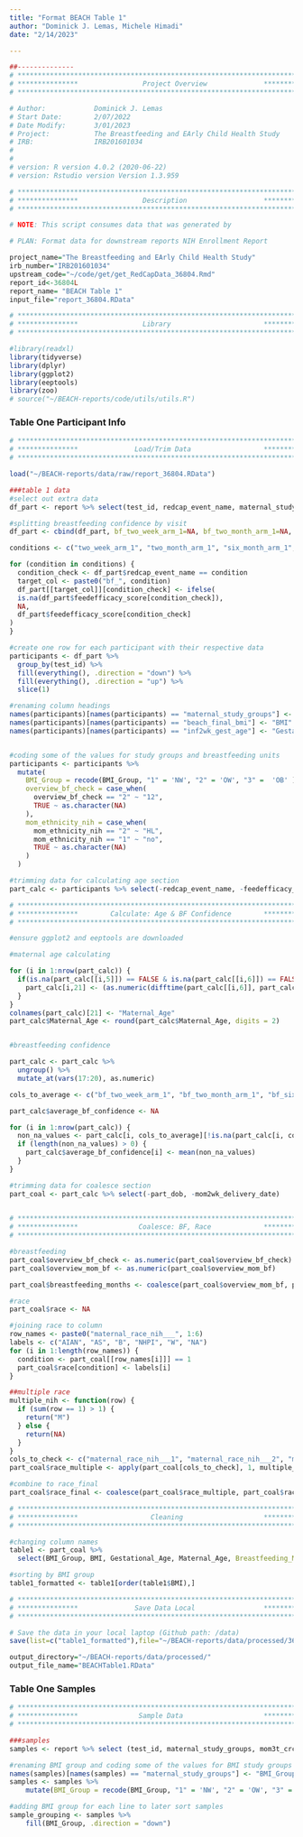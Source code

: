 ```yaml
---
title: "Format BEACH Table 1"
author: "Dominick J. Lemas, Michele Himadi"
date: "2/14/2023"

---
```


```r
##-------------- 
# **************************************************************************** #
# ***************                Project Overview              *************** #
# **************************************************************************** #

# Author:            Dominick J. Lemas
# Start Date:        2/07/2022 
# Date Modify:       3/01/2023
# Project:           The Breastfeeding and EArly Child Health Study
# IRB:               IRB201601034
#                   
#
# version: R version 4.0.2 (2020-06-22)
# version: Rstudio version Version 1.3.959 

# **************************************************************************** #
# ***************                Description                   *************** #
# **************************************************************************** #

# NOTE: This script consumes data that was generated by 

# PLAN: Format data for downstream reports NIH Enrollment Report

project_name="The Breastfeeding and EArly Child Health Study"
irb_number="IRB201601034"
upstream_code="~/code/get/get_RedCapData_36804.Rmd"
report_id<-36804L
report_name= "BEACH Table 1"
input_file="report_36804.RData"

```


```r

# **************************************************************************** #
# ***************                Library                       *************** #
# **************************************************************************** #

#library(readxl)
library(tidyverse)
library(dplyr)
library(ggplot2)
library(eeptools)
library(zoo)
# source("~/BEACH-reports/code/utils/utils.R")

```

### Table One Participant Info ###

```r

# **************************************************************************** #
# ***************              Load/Trim Data                  *************** #
# **************************************************************************** #

load("~/BEACH-reports/data/raw/report_36804.RData")

###table 1 data
#select out extra data
df_part <- report %>% select(test_id, redcap_event_name, maternal_study_groups, beach_final_bmi, inf2wk_gest_age, part_dob, mom2wk_delivery_date, overview_bf_check, overview_mom_bf, feedefficacy_score, overview_birthweight, maternal_race_nih___1, maternal_race_nih___2, maternal_race_nih___3, maternal_race_nih___4, maternal_race_nih___5, maternal_race_nih___6, mom_ethnicity_nih)

#splitting breastfeeding confidence by visit
df_part <- cbind(df_part, bf_two_week_arm_1=NA, bf_two_month_arm_1=NA, bf_six_month_arm_1=NA, bf_twelve_month_arm_1=NA)

conditions <- c("two_week_arm_1", "two_month_arm_1", "six_month_arm_1", "twelve_month_arm_1")

for (condition in conditions) {
  condition_check <- df_part$redcap_event_name == condition
  target_col <- paste0("bf_", condition)
  df_part[[target_col]][condition_check] <- ifelse(
  is.na(df_part$feedefficacy_score[condition_check]),
  NA,
  df_part$feedefficacy_score[condition_check]
)
}

#create one row for each participant with their respective data
participants <- df_part %>%
  group_by(test_id) %>%
  fill(everything(), .direction = "down") %>%
  fill(everything(), .direction = "up") %>%
  slice(1)

#renaming column headings
names(participants)[names(participants) == "maternal_study_groups"] <- "BMI_Group"
names(participants)[names(participants) == "beach_final_bmi"] <- "BMI"
names(participants)[names(participants) == "inf2wk_gest_age"] <- "Gestational_Age"


#coding some of the values for study groups and breastfeeding units
participants <- participants %>%
  mutate(
    BMI_Group = recode(BMI_Group, "1" = 'NW', "2" = 'OW', "3" =  'OB' ),
    overview_bf_check = case_when(
      overview_bf_check == "2" ~ "12",
      TRUE ~ as.character(NA)  
    ),
    mom_ethnicity_nih = case_when(
      mom_ethnicity_nih == "2" ~ "HL", 
      mom_ethnicity_nih == "1" ~ "no",
      TRUE ~ as.character(NA)  
    )
  )

#trimming data for calculating age section
part_calc <- participants %>% select(-redcap_event_name, -feedefficacy_score)

```

```r
# **************************************************************************** #
# ***************        Calculate: Age & BF Confidence        *************** #
# **************************************************************************** #

#ensure ggplot2 and eeptools are downloaded

#maternal age calculating

for (i in 1:nrow(part_calc)) {
  if(is.na(part_calc[[i,5]]) == FALSE & is.na(part_calc[[i,6]]) == FALSE){
    part_calc[i,21] <- (as.numeric(difftime(part_calc[[i,6]], part_calc[[i,5]], units = "days"))) / 365
  }
}
colnames(part_calc)[21] <- "Maternal_Age"
part_calc$Maternal_Age <- round(part_calc$Maternal_Age, digits = 2)


#breastfeeding confidence

part_calc <- part_calc %>%
  ungroup() %>%
  mutate_at(vars(17:20), as.numeric)

cols_to_average <- c("bf_two_week_arm_1", "bf_two_month_arm_1", "bf_six_month_arm_1", "bf_twelve_month_arm_1")

part_calc$average_bf_confidence <- NA

for (i in 1:nrow(part_calc)) {
  non_na_values <- part_calc[i, cols_to_average][!is.na(part_calc[i, cols_to_average])]
  if (length(non_na_values) > 0) {
    part_calc$average_bf_confidence[i] <- mean(non_na_values)
  }
}

#trimming data for coalesce section
part_coal <- part_calc %>% select(-part_dob, -mom2wk_delivery_date)
  
```

```r
# **************************************************************************** #
# ***************               Coalesce: BF, Race             *************** #
# **************************************************************************** #

#breastfeeding
part_coal$overview_bf_check <- as.numeric(part_coal$overview_bf_check)
part_coal$overview_mom_bf <- as.numeric(part_coal$overview_mom_bf)

part_coal$breastfeeding_months <- coalesce(part_coal$overview_mom_bf, part_coal$overview_bf_check)

#race
part_coal$race <- NA

#joining race to column
row_names <- paste0("maternal_race_nih___", 1:6)
labels <- c("AIAN", "AS", "B", "NHPI", "W", "NA")
for (i in 1:length(row_names)) {
  condition <- part_coal[[row_names[i]]] == 1
  part_coal$race[condition] <- labels[i]
}

##multiple race
multiple_nih <- function(row) {
  if (sum(row == 1) > 1) {
    return("M")
  } else {
    return(NA)
  }
}
cols_to_check <- c("maternal_race_nih___1", "maternal_race_nih___2", "maternal_race_nih___3", "maternal_race_nih___4", "maternal_race_nih___5", "maternal_race_nih___6")
part_coal$race_multiple <- apply(part_coal[cols_to_check], 1, multiple_nih)

#combine to race_final
part_coal$race_final <- coalesce(part_coal$race_multiple, part_coal$race)


```

```r
# **************************************************************************** #
# ***************                  Cleaning                    *************** #
# **************************************************************************** #

#changing column names
table1 <- part_coal %>% 
  select(BMI_Group, BMI, Gestational_Age, Maternal_Age, Breastfeeding_Months = breastfeeding_months, Inf_Birthweight = overview_birthweight, Race_NIH = race_final, Ethnicity_NIH = mom_ethnicity_nih, BF_conf_2wk = bf_two_week_arm_1, BF_conf_2mo = bf_two_month_arm_1, BF_conf_6mo = bf_six_month_arm_1, BF_conf_12mo = bf_twelve_month_arm_1, BF_avg_conf = average_bf_confidence)

#sorting by BMI group
table1_formatted <- table1[order(table1$BMI),]

```


```r

# **************************************************************************** #
# ***************              Save Data Local                 *************** #
# **************************************************************************** #

# Save the data in your local laptop (Github path: /data)
save(list=c("table1_formatted"),file="~/BEACH-reports/data/processed/36804_BEACHTable1_clean.RData")

output_directory="~/BEACH-reports/data/processed/"
output_file_name="BEACHTable1.RData"

```

### Table One Samples ###

```r

# **************************************************************************** #
# ***************               Sample Data                    *************** #
# **************************************************************************** #

###samples
samples <- report %>% select (test_id, maternal_study_groups, mom3t_crc_blood_time, mom3t_crc_stool_time, mompostnat_crc_milk_time, mompostnat_crc_blood_time, mompostnat_crc_stool_time, infant_crc_blood_time, infant_crc_stool_time, beach_foodrecord_hardcopy)

#renaming BMI group and coding some of the values for BMI study groups
names(samples)[names(samples) == "maternal_study_groups"] <- "BMI_Group"
samples <- samples %>%
    mutate(BMI_Group = recode(BMI_Group, "1" = 'NW', "2" = 'OW', "3" =  'OB' ))

#adding BMI group for each line to later sort samples
sample_grouping <- samples %>%
    fill(BMI_Group, .direction = "down")


```

